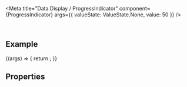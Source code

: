 
<Meta
  title="Data Display / ProgressIndicator"
  component={ProgressIndicator}
  args={{
    valueState: ValueState.None,
    value: 50
  }}
/>

<DocsHeader since="0.10.0" />

<br />

## Example

<Canvas>
  <Story name="Default">
    {(args) => {
      return <ProgressIndicator {...args} />;
    }}
  </Story>
</Canvas>

## Properties

<ArgsTable story="." />

<Description />

<Footer />
